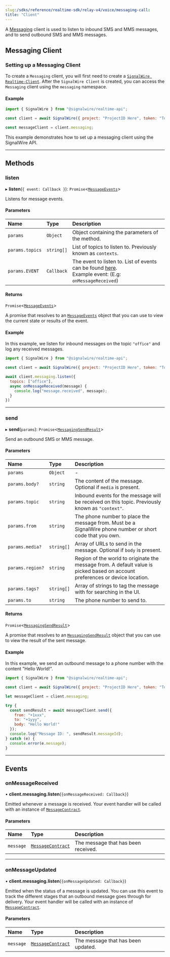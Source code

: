 ---
slug:/sdks/reference/realtime-sdk/relay-v4/voice/messaging-call:
title: "Client"
---

A [Messaging](./index.mdx) client is used to listen to inbound SMS and MMS messages, and to send outbound SMS and MMS messages.

## **Messaging Client**
### Setting up a Messaging Client

To create a `Messaging` client, you will first need to create a [`SignalWire Realtime-Client`](../realtime-client/index.mdx).
After the `SignalWire Client` is created, you can access the `Messaging` client using the `messaging` namespace.

#### Example
```javascript
import { SignalWire } from "@signalwire/realtime-api";

const client = await SignalWire({ project: "ProjectID Here", token: "Token Here"})

const messageClient = client.messaging;
```

This example demonstrates how to set up a messaging client using the SignalWire API.

---

## **Methods**

### listen

▸ **listen**(`{ event: Callback }`): `Promise`\<[`MessageEvents`](#events)>

Listens for message events.


#### Parameters

| Name            | Type       | Description                                                                                                         |
|:----------------|:-----------|:--------------------------------------------------------------------------------------------------------------------|
| `params`        | `Object`   | Object containing the parameters of the method.                                                                     |
| `params.topics` | `string[]` | List of topics to listen to. Previously known as `contexts`.                                                        |
| `params.EVENT`  | `Callback` | The event to listen to. List of events can be found [here](#events).<br />Example event: (E.g: `onMessageReceived`) |


#### Returns

`Promise`\<[`MessageEvents`](#events)>

A promise that resolves to an [`MessageEvents`](#events) object
that you can use to view the current state or results of the event.

#### Example

In this example, we listen for inbound messages on the topic `"office"` and log any received messages.

```js
import { SignalWire } from "@signalwire/realtime-api";

const client = await SignalWire({ project: "ProjectID Here", token: "Token Here"})

await client.messaging.listen({
  topics: ["office"],
  async onMessageReceived(message) {
    console.log("message.received", message);
  }
})
```

---


### send

▸ **send**(`params`): `Promise`\<[`MessagingSendResult`](./messaging-messagingsendresult.md)>

Send an outbound SMS or MMS message.

#### Parameters

| Name             | Type       | Description                                                                                                                   |
| :--------------- | :--------- | :---------------------------------------------------------------------------------------------------------------------------- |
| `params`         | `Object`   | -                                                                                                                             |
| `params.body?`   | `string`   | The content of the message. Optional if `media` is present.                                                                   |
| `params.topic`   | `string`   | Inbound events for the message will be received on this topic. Previously known as `"context"`.                               |
| `params.from`    | `string`   | The phone number to place the message from. Must be a SignalWire phone number or short code that you own.                     |
| `params.media?`  | `string[]` | Array of URLs to send in the message. Optional if `body` is present.                                                          |
| `params.region?` | `string`   | Region of the world to originate the message from. A default value is picked based on account preferences or device location. |
| `params.tags?`   | `string[]` | Array of strings to tag the message with for searching in the UI.                                                             |
| `params.to`      | `string`   | The phone number to send to.                                                                                                  |

#### Returns

`Promise`\<[`MessagingSendResult`](messaging-messagingsendresult.md)>

A promise that resolves to an [`MessagingSendResult`](./messaging-messagingsendresult.md) object
that you can use to view the result of the sent message.

#### Example

In this example, we send an outbound message to a phone number with the content "Hello World!".

```js
import { SignalWire } from "@signalwire/realtime-api";

const client = await SignalWire({ project: "ProjectID Here", token: "Token Here"})

let messageClient = client.messaging;

try {
  const sendResult = await messageClient.send({
    from: "+1xxx",
    to: "+1yyy",
    body: "Hello World!"
  });
  console.log("Message ID: ", sendResult.messageId);
} catch (e) {
  console.error(e.message);
}
```

---

## **Events**

### onMessageReceived

• **client.messaging.listen**(`{onMessageReceived: Callback}`)

Emitted whenever a message is received. Your event handler will be called with an instance of [`MessageContract`](./messaging-messagecontract.md).


#### Parameters

| Name      | Type                                                | Description                         |
|:----------|:----------------------------------------------------|:------------------------------------|
| `message` | [`MessageContract`](./messaging-messagecontract.md) | The message that has been received. |

---

### onMessageUpdated

• **client.messaging.listen**(`{onMessageUpdated: Callback}`)

Emitted when the status of a message is updated. You can use this event to track the different stages that an outbound message goes through for delivery.
Your event handler will be called with an instance of [`MessageContract`](./messaging-messagecontract.md).


#### Parameters

| Name      | Type                                                | Description                        |
|:----------|:----------------------------------------------------|:-----------------------------------|
| `message` | [`MessageContract`](./messaging-messagecontract.md) | The message that has been updated. |
